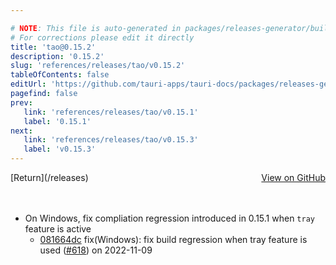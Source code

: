 ```yaml
---

# NOTE: This file is auto-generated in packages/releases-generator/build.ts
# For corrections please edit it directly
title: 'tao@0.15.2'
description: '0.15.2'
slug: 'references/releases/tao/v0.15.2'
tableOfContents: false
editUrl: 'https://github.com/tauri-apps/tauri-docs/packages/releases-generator/build.ts'
pagefind: false
prev:
   link: 'references/releases/tao/v0.15.1'
   label: '0.15.1'
next:
   link: 'references/releases/tao/v0.15.3'
   label: 'v0.15.3'
---
```


			

<ReleaseSidebar slug="references/releases/tao"  packageName="tao" />

<div style="margin-bottom:3rem; display: flex; justify-content: space-between; align-items: center"><span>[Return](/releases)</span><span><a href="https://github.com/tauri-apps/tao/releases/tag/tao-v0.15.2">View on GitHub</a></span></div>

- On Windows, fix compliation regression introduced in 0.15.1 when `tray` feature is active
  - [081664dc](https://github.com/tauri-apps/tao/commit/081664dc6b12c7765b667072dfbfbc089e50c5a3) fix(Windows): fix build regression when tray feature is used ([#618](https://github.com/tauri-apps/tao/pull/618)) on 2022-11-09


